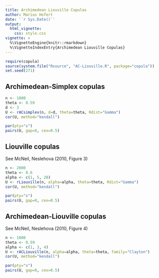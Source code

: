 ```yaml
---
title: Archimedean Liouville Copulas
author: Marius Hofert
date: '`r Sys.Date()`'
output:
  html_vignette:
    css: style.css
vignette: >
  %\VignetteEngine{knitr::rmarkdown}
  %\VignetteIndexEntry{Archimedean Liouville Copulas}
---
```

```r
require(copula)
source(system.file("Rsource", "AC-Liouville.R", package="copula"))
set.seed(271)
```

## Archimedean-Simplex copulas

```r
n <- 1000
theta <- 0.59
d <- 3
U <- rACsimplex(n, d=d, theta=theta, Rdist="Gamma")
cor(U, method="kendall")
```

```r
par(pty="s")
pairs(U, gap=0, cex=0.5)
```


## Liouville copulas

See McNeil, Neslehova (2010, Figure 3)

```r
n <- 2000
theta <- 0.6
alpha <- c(1, 5, 20)
U <- rLiouville(n, alpha=alpha, theta=theta, Rdist="Gamma")
cor(U, method="kendall")
```

```r
par(pty="s")
pairs(U, gap=0, cex=0.5)
```


## Archimedean-Liouville copulas

See McNeil, Neslehova (2010, Figure 4)

```r
n <- 1000
theta <- 0.59
alpha <- c(1, 3, 4)
U <- rACLiouville(n, alpha=alpha, theta=theta, family="Clayton")
cor(U, method="kendall")
```

```r
par(pty="s")
pairs(U, gap=0, cex=0.5)
```

